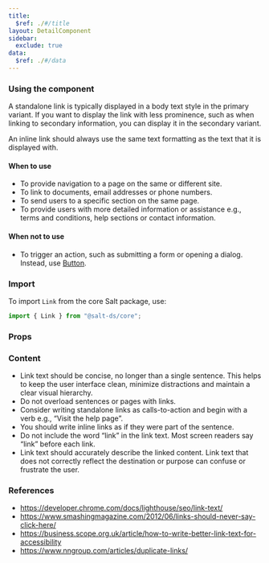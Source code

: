 ```yaml
---
title:
  $ref: ./#/title
layout: DetailComponent
sidebar:
  exclude: true
data:
  $ref: ./#/data
---
```


### Using the component

A standalone link is typically displayed in a body text style in the primary variant. If you want to display the link with less prominence, such as when linking to secondary information, you can display it in the secondary variant.

An inline link should always use the same text formatting as the text that it is displayed with.

#### When to use

- To provide navigation to a page on the same or different site.
- To link to documents, email addresses or phone numbers.
- To send users to a specific section on the same page.
- To provide users with more detailed information or assistance e.g., terms and conditions, help sections or contact information.

#### When not to use

- To trigger an action, such as submitting a form or opening a dialog. Instead, use [Button](../button).

### Import

To import `Link` from the core Salt package, use:

```js
import { Link } from "@salt-ds/core";
```

### Props

<PropsTable packageName="core" componentName="Link" />

### Content

- Link text should be concise, no longer than a single sentence. This helps to keep the user interface clean, minimize distractions and maintain a clear visual hierarchy.
- Do not overload sentences or pages with links.
- Consider writing standalone links as calls-to-action and begin with a verb e.g., “Visit the help page”.
- You should write inline links as if they were part of the sentence.
- Do not include the word “link” in the link text. Most screen readers say “link” before each link.
- Link text should accurately describe the linked content. Link text that does not correctly reflect the destination or purpose can confuse or frustrate the user.

### References

- https://developer.chrome.com/docs/lighthouse/seo/link-text/
- https://www.smashingmagazine.com/2012/06/links-should-never-say-click-here/
- https://business.scope.org.uk/article/how-to-write-better-link-text-for-accessibility
- https://www.nngroup.com/articles/duplicate-links/
